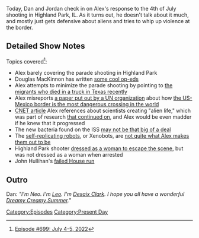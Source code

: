 {{DEFAULTSORT:
    #_EPISODE_0699:July 4-5, 2022
}}{{Episode
    | title             = July 4-5, 2022
    | caption           = Listen to this episode on [https://knowledgefight.libsyn.com/699-july-4-5-2022 Libsyn] [https://open.spotify.com/episode/71ZfUq43LtfnWEo7MbRaNn Spotify]
    | episodeNumber     = 699
    | length            = 01:28:17
    | airDate           = July 6, 2022
    | coverageStartDate = July 4, 2022
    | coverageEndDate   = July 5, 2022
    | episodeType       = [[:Category:Present Day|Present Day]]
    | previousEpisode   = [[698: For Squatch, There Are No Heroes]]
    | nextEpisode       = [[700: July 6, 2022]]
}}

{{Stub}}

Today, Dan and Jordan check in on Alex's response to the 4th of July shooting in Highland Park, IL.  As it turns out, he doesn't talk about it much, and mostly just gets defensive about aliens and tries to whip up violence at the border.

==Detailed Show Notes==

Topics covered<ref>[https://knowledgefight.com/research/2022/7/5/episode-699-july-4-5-2022 Episode #699: July 4-5, 2022]</ref>:

*Alex barely covering the parade shooting in Highland Park
*Douglas MacKinnon has written [https://www.foxnews.com/person/m/douglas-mackinnon some cool op-eds]
*Alex attempts to minimize the parade shooting by pointing to [https://www.texastribune.org/2022/06/28/san-antonio-truck-dead-migrants/ the migrants who died in a truck in Texas recently]
*Alex misreports [https://missingmigrants.iom.int/sites/g/files/tmzbdl601/files/publication/file/MMP%20annual%20regional%20overview%202021%20LAC_Executive%20Summary-ENG_0.pdf a paper put out by a UN organization] about how [https://www.msn.com/en-us/news/world/un-migration-study-deems-us-mexico-border-deadliest-land-route-in-the-world-based-on-2021-numbers/ar-AAZbnG7 the US-Mexico border is the most dangerous crossing in the world]
*[https://www.cnet.com/science/scientists-create-alien-life-form-with-artificial-genetic-code/ CNET article] Alex references about scientists creating "alien life," which was part of research [https://www.scripps.edu/news-and-events/press-room/2017/20171130romesberg.html that continued on], and Alex would be even madder if he knew that it progressed
*The new bacteria found on the ISS [https://www.theguardian.com/science/2021/mar/18/new-bacteria-lurking-on-iss-no-space-oddity-says-scientist may not be that big of a deal]
*The [https://www.fox10phoenix.com/news/xenobots-worlds-first-living-robots-can-reproduce-scientists-say self-replicating robots], or Xenobots, are [https://www.washingtonpost.com/science/2021/11/30/living-robots-reproduction-study/ not quite what Alex makes them out to be]
*Highland Park shooter [https://www.nbcnews.com/news/us-news/highland-park-mayor-says-was-cub-scout-leader-person-interest-parade-s-rcna36666 dressed as a woman to escape the scene], but was not dressed as a woman when arrested
*John Hullihan's [https://ballotpedia.org/Jonathan_Hullihan failed House run]

==Outro==
Dan: ''"I'm Neo. I'm [[leo Zagami|Leo]]. I'm [[Desaix Clark]]. I hope you all have a wonderful [[Dreamy Creamy Summer]]."''

[[Category:Episodes]]
[[Category:Present Day]]
